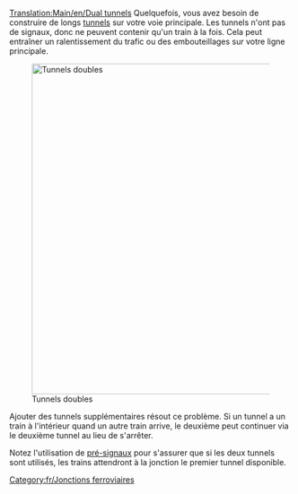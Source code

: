 [[Translation:Main/en/Dual tunnels]]{{fr/Menu de Croisements}}
Quelquefois, vous avez besoin de construire de longs [[Main/fr/Tunnels|tunnels]] sur votre voie principale. Les tunnels n'ont pas de signaux, donc ne peuvent contenir qu'un train à la fois. Cela peut entraîner un ralentissement du trafic ou des embouteillages sur votre ligne principale.

[[File:en/DualTunnelsPresignalled.png|none|thumb|590px|Tunnels doubles]]

Ajouter des tunnels supplémentaires résout ce problème. Si un tunnel a un train à l'intérieur quand un autre train arrive, le deuxième peut continuer via le deuxième tunnel au lieu de s'arrêter.

Notez l'utilisation de [[Main/en/Signaux/Fr#Signaux dépendants|pré-signaux]] pour s'assurer que si les deux tunnels sont utilisés, les trains attendront à la jonction le premier tunnel disponible.

[[Category:fr/Jonctions ferroviaires]]